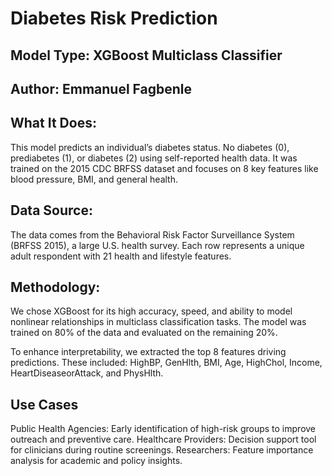 # Diabetes Risk Prediction

## Model Type: XGBoost Multiclass Classifier 

## Author: Emmanuel Fagbenle

## What It Does:

This model predicts an individual’s diabetes status. No diabetes (0), prediabetes (1), or diabetes (2) using self-reported health data. It was trained on the 2015 CDC BRFSS dataset and focuses on 8 key features like blood pressure, BMI, and general health.

## Data Source:

The data comes from the Behavioral Risk Factor Surveillance System (BRFSS 2015), a large U.S. health survey. Each row represents a unique adult respondent with 21 health and lifestyle features.

## Methodology:

We chose XGBoost for its high accuracy, speed, and ability to model nonlinear relationships in multiclass classification tasks. The model was trained on 80% of the data and evaluated on the remaining 20%.

To enhance interpretability, we extracted the top 8 features driving predictions. These included: HighBP, GenHlth, BMI, Age, HighChol, Income, HeartDiseaseorAttack, and PhysHlth.

## Use Cases

Public Health Agencies: Early identification of high-risk groups to improve outreach and preventive care. Healthcare Providers: Decision support tool for clinicians during routine screenings. Researchers: Feature importance analysis for academic and policy insights.

